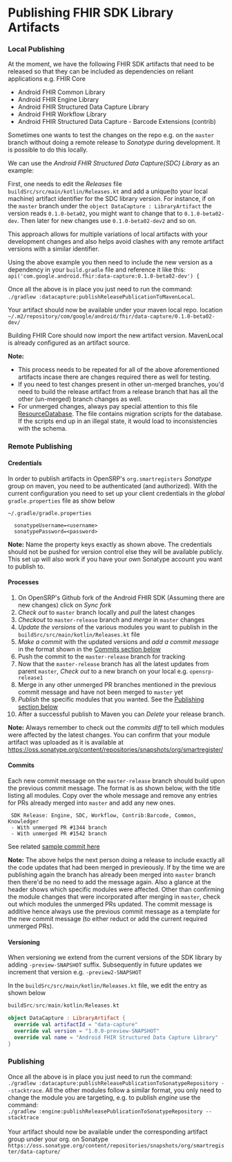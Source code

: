 # Publishing FHIR SDK Library Artifacts

### Local Publishing
At the moment, we have the following FHIR SDK artifacts that need to be released so that they can be included as dependencies on reliant applications e.g. FHIR Core

- Android FHIR Common Library
- Android FHIR Engine Library
- Android FHIR Structured Data Capture Library
- Android FHIR Workflow Library
- Android FHIR Structured Data Capture - Barcode Extensions (contrib)

Sometimes one wants to test the changes on the repo e.g. on the `master` branch without doing a remote release to _Sonatype_ during development. It is possible to do this locally.

We can use the _Android FHIR Structured Data Capture(SDC) Library_ as an example:

First,  one needs to edit the _Releases_ file `buildSrc/src/main/kotlin/Releases.kt` and add a unique(to your local machine) artifact identifier for the SDC library version.
For instance, if on the `master` branch under the `object DataCapture : LibraryArtifact` the version reads `0.1.0-beta02`, you might want to change that to `0.1.0-beta02-dev`. Then later for new changes use `0.1.0-beta02-dev2` and so on.

This approach allows for multiple variations of local artifacts with your development changes and also helps avoid clashes with any remote artifact versions with a similar identifier.

Using the above example you then need to include the new version as a dependency in your `build.gradle` file and reference it like this: <br/> `api('com.google.android.fhir:data-capture:0.1.0-beta02-dev') {`

Once all the above is in place you just need to run the command: <br/>
`./gradlew :datacapture:publishReleasePublicationToMavenLocal`. <br/>

Your artifact should now be available under your maven local repo. location `~/.m2/repository/com/google/android/fhir/data-capture/0.1.0-beta02-dev/`

Building FHIR Core should now import the new artifact version. MavenLocal is already configured as an artifact source.

**Note:** 
- This process needs to be repeated for all of the above aforementioned artifacts incase there are changes required there as well for testing. 
- If you need to test changes present in other un-merged branches, you'd need to build the release artifact from a release branch that has all the other (un-merged) branch changes as well.
- For unmerged changes, always pay special attention to this file [ResourceDatabase](https://github.com/google/android-fhir/blob/master/engine/src/main/java/com/google/android/fhir/db/impl/ResourceDatabase.kt). The file contains migration scripts for the database. If the scripts end up in an illegal state, it would load to inconsistencies with the schema.

### Remote Publishing


  #### Credentials
  In order to publish artifacts in OpenSRP's `org.smartregisters` _Sonatype_ group on maven, you need to be authenticated (and authorized). With the current configuration you need to set up your client credentials in the _global_ `gradle.properties` file as show below
  
  ```properties
  ~/.gradle/gradle.properties
  
    sonatypeUsername=<username>
    sonatypePassword=<password>
  ```
  
 **Note:** Name the property keys exactly as shown above. The credentials should not be pushed for version control else they will be available publicly. This set up will also work if you have your own Sonatype account you want to publish to. 
  
  #### Processes

  1. On OpenSRP's Github fork of the Android FHIR SDK (Assuming there are new changes) click on _Sync fork_
  2. _Check out_ to `master` branch locally and _pull_ the latest changes
  3. _Checkout_ to `master-release` branch and _merge_ in `master` changes
  4. _Update the versions_ of the various modules you want to publish in the `buildSrc/src/main/kotlin/Releases.kt` file
  5. _Make a commit_ with the updated versions and _add a commit message_ in the format shown in the [Commits section below](#commits)
  6. Push the commit to the `master-release` branch for tracking
  7. Now that the `master-release` branch has all the latest updates from parent `master`, _Check out_ to a new branch on your local e.g. `opensrp-release1`
  8. Merge in any other unmerged PR branches mentioned in the previous commit message and have not been merged to `master` yet
  9. _Publish_ the specific modules that you wanted. See the [Publishing section below](#publishing)
  10. After a successful publish to Maven you can _Delete_ your release branch.

**Note:** Always remember to check out the _commits diff_ to tell which modules were affected by the latest changes. You can confirm that your module artifact was uploaded as it is available at https://oss.sonatype.org/content/repositories/snapshots/org/smartregister/


  #### Commits
  
  Each new commit message on the `master-release` branch should build upon the previous commit message. The format is as shown below, with the title listing all modules.
  Copy over the whole message and remove any entries for PRs already merged into `master` and add any new ones.
  
  ```
   SDK Release: Engine, SDC, Workflow, Contrib:Barcode, Common, Knowledger
   - With unmerged PR #1344 branch
   - With unmerged PR #1542 branch
  ```
See related [sample commit here](https://github.com/google/android-fhir/commit/10e46a0eac5f41b68b5bb1caa87069b83d36c6b1)

 **Note:** The above helps the next person doing a release to include exactly all the code updates that had been merged in previeously. If by the time we are publishing again the branch has already been merged into `master` branch then there'd be no need to add the message again. Also a glance at the header shows which specific modules were affected. Other than confirming the module changes that were incorporated after merging in `master`, check out which modules the unmerged PRs updated. The commit message is additive hence always use the previous commit message as a template for the new commit message (to either reduct or add the current required unmerged PRs).

 ####  Versioning
 When versioning we extend from the current versions of the SDK library by adding `-preview-SNAPSHOT` suffix. Subsequently in future updates we increment that version e.g. `-preview2-SNAPSHOT`
  
 In the `buildSrc/src/main/kotlin/Releases.kt` file, we edit the entry as shown below 

  ```kotlin
  buildSrc/src/main/kotlin/Releases.kt
  
  object DataCapture : LibraryArtifact {
    override val artifactId = "data-capture"
    override val version = "1.0.0-preview-SNAPSHOT"
    override val name = "Android FHIR Structured Data Capture Library"
  }
  ```

  ### Publishing

  Once all the above is in place you just need to run the command: <br/>
`./gradlew :datacapture:publishReleasePublicationToSonatypeRepository --stacktrace`. All the other modules follow a similar format, you only need to change the module you are targeting, e.g. to publish _engine_ use the command: <br/> `./gradlew :engine:publishReleasePublicationToSonatypeRepository --stacktrace`
<br/><br/>
Your artifact should now be available under the corresponding artifact group under your org. on Sonatype <br/> `https://oss.sonatype.org/content/repositories/snapshots/org/smartregister/data-capture/`
